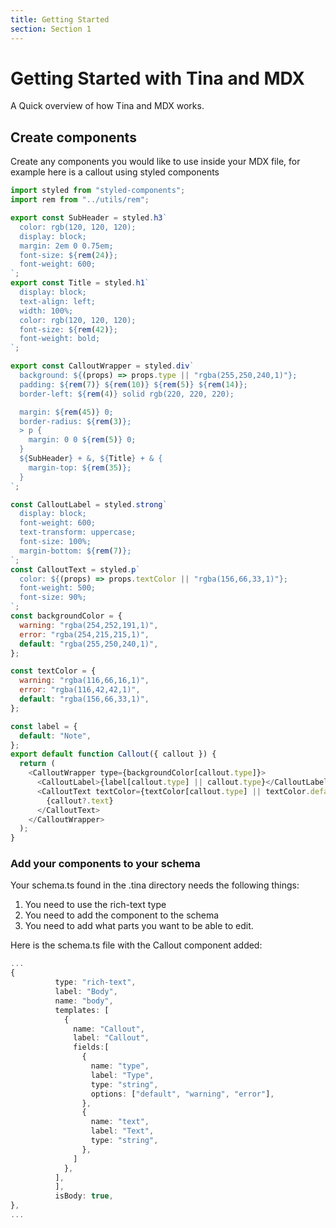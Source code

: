 ```yaml
---
title: Getting Started
section: Section 1
---
```


# Getting Started with Tina and MDX

A Quick overview of how Tina and MDX works.

## Create components

Create any components you would like to use inside your MDX file, for example here is a callout using styled components

```javascript
import styled from "styled-components";
import rem from "../utils/rem";

export const SubHeader = styled.h3`
  color: rgb(120, 120, 120);
  display: block;
  margin: 2em 0 0.75em;
  font-size: ${rem(24)};
  font-weight: 600;
`;
export const Title = styled.h1`
  display: block;
  text-align: left;
  width: 100%;
  color: rgb(120, 120, 120);
  font-size: ${rem(42)};
  font-weight: bold;
`;

export const CalloutWrapper = styled.div`
  background: ${(props) => props.type || "rgba(255,250,240,1)"};
  padding: ${rem(7)} ${rem(10)} ${rem(5)} ${rem(14)};
  border-left: ${rem(4)} solid rgb(220, 220, 220);

  margin: ${rem(45)} 0;
  border-radius: ${rem(3)};
  > p {
    margin: 0 0 ${rem(5)} 0;
  }
  ${SubHeader} + &, ${Title} + & {
    margin-top: ${rem(35)};
  }
`;

const CalloutLabel = styled.strong`
  display: block;
  font-weight: 600;
  text-transform: uppercase;
  font-size: 100%;
  margin-bottom: ${rem(7)};
`;
const CalloutText = styled.p`
  color: ${(props) => props.textColor || "rgba(156,66,33,1)"};
  font-weight: 500;
  font-size: 90%;
`;
const backgroundColor = {
  warning: "rgba(254,252,191,1)",
  error: "rgba(254,215,215,1)",
  default: "rgba(255,250,240,1)",
};

const textColor = {
  warning: "rgba(116,66,16,1)",
  error: "rgba(116,42,42,1)",
  default: "rgba(156,66,33,1)",
};

const label = {
  default: "Note",
};
export default function Callout({ callout }) {
  return (
    <CalloutWrapper type={backgroundColor[callout.type]}>
      <CalloutLabel>{label[callout.type] || callout.type}</CalloutLabel>
      <CalloutText textColor={textColor[callout.type] || textColor.default}>
        {callout?.text}
      </CalloutText>
    </CalloutWrapper>
  );
}
```

### Add your components to your schema

Your schema.ts found in the .tina directory needs the following things:

1.  You need to use the rich-text type
2.  You need to add the component to the schema
3.  You need to add what parts you want to be able to edit.

Here is the schema.ts file with the Callout component added:

```typescript
...
{
          type: "rich-text",
          label: "Body",
          name: "body",
          templates: [
            {
              name: "Callout",
              label: "Callout",
              fields:[
                {
                  name: "type",
                  label: "Type",
                  type: "string",
                  options: ["default", "warning", "error"],
                },
                {
                  name: "text",
                  label: "Text",
                  type: "string",
                },
              ]
            },
          ],
          ],
          isBody: true,
},
...
```

